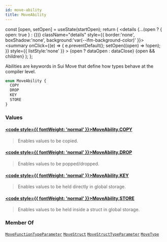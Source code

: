```yaml
---
id: move-ability
title: MoveAbility
---
```









  const [open, setOpen] = useState(startOpen);
  return (
    <details {...(open ? { open: true } : {})} className="details" style={{ border:'none', boxShadow:'none', background:'var(--ifm-background-color)' }}>
      <summary
        onClick={(e) => {
          e.preventDefault();
          setOpen((open) => !open);
        }}
        style={{ listStyle:'none' }}
      >
      {open ? dataOpen : dataClose}
      </summary>
      {open && children}
    </details>
  );
};








Abilities are keywords in Sui Move that define how types behave at the compiler level.


```graphql
enum MoveAbility {
  COPY
  DROP
  KEY
  STORE
}
```




### Values

#### [<code style={{ fontWeight: 'normal' }}>MoveAbility.<b>COPY</b></code>](#)  
> 
> 
> Enables values to be copied.
> 

#### [<code style={{ fontWeight: 'normal' }}>MoveAbility.<b>DROP</b></code>](#)  
> 
> 
> Enables values to be popped/dropped.
> 

#### [<code style={{ fontWeight: 'normal' }}>MoveAbility.<b>KEY</b></code>](#)  
> 
> 
> Enables values to be held directly in global storage.
> 

#### [<code style={{ fontWeight: 'normal' }}>MoveAbility.<b>STORE</b></code>](#)  
> 
> 
> Enables values to be held inside a struct in global storage.
> 



### Member Of

[`MoveFunctionTypeParameter`](/references/sui-api/sui-graphql/reference/objects/move-function-type-parameter)  <Badge class="badge badge--secondary" text="object"/><Bullet />[`MoveStruct`](/references/sui-api/sui-graphql/reference/objects/move-struct)  <Badge class="badge badge--secondary" text="object"/><Bullet />[`MoveStructTypeParameter`](/references/sui-api/sui-graphql/reference/objects/move-struct-type-parameter)  <Badge class="badge badge--secondary" text="object"/><Bullet />[`MoveType`](/references/sui-api/sui-graphql/reference/objects/move-type)  <Badge class="badge badge--secondary" text="object"/>

